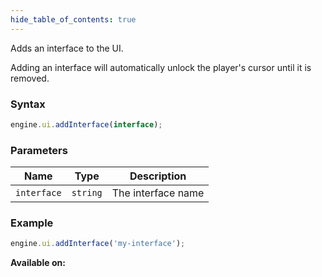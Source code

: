 ```yaml
---
hide_table_of_contents: true
---
```



Adds an interface to the UI.

Adding an interface will automatically unlock the player's cursor until it is removed.

### Syntax

```js
engine.ui.addInterface(interface);
```

### Parameters

| Name        | Type     | Description        |
| ----------- | -------- | ------------------ |
| `interface` | `string` | The interface name |

### Example

```js
engine.ui.addInterface('my-interface');
```

**Available on:** <ClientTag />

